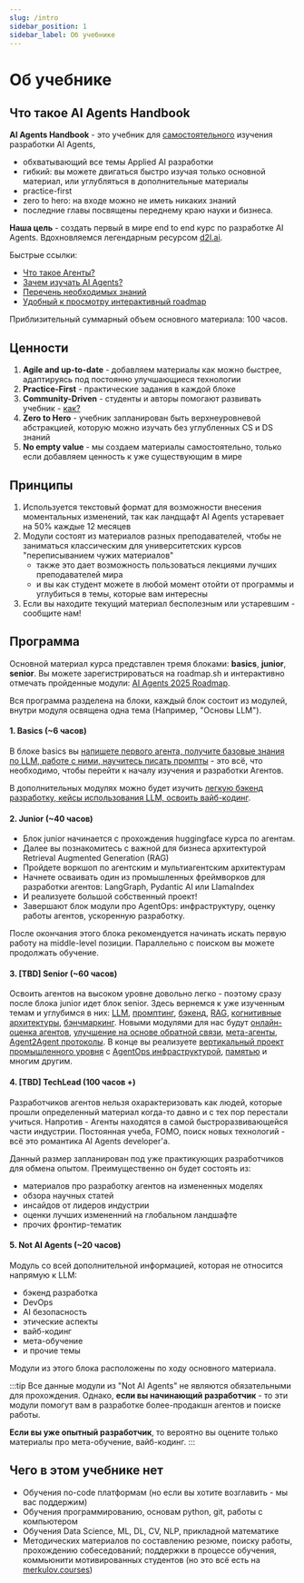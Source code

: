 ```yaml
---
slug: /intro
sidebar_position: 1
sidebar_label: Об учебнике
---
```


# Об учебнике

## Что такое AI Agents Handbook

**AI Agents Handbook** - это учебник для <u>самостоятельного</u> изучения разработки AI Agents,
- обхватывающий все темы Applied AI разработки
- гибкий: вы можете двигаться быстро изучая только основной материал, или углубляться в дополнительные материалы
- practice-first
- zero to hero: на входе можно не иметь никаких знаний
- последние главы посвящены переднему краю науки и бизнеса.

**Наша цель** - создать первый в мире end to end курс по разработке AI Agents. Вдохновляемся легендарным ресурсом [d2l.ai](https://d2l.ai/).

Быстрые ссылки:
- [Что такое Агенты?](start-here/index.mdx)
- [Зачем изучать AI Agents?](start-here/motivation.mdx)
- [Перечень необходимых знаний](start-here/prerequisites)
- [Удобный к просмотру интерактивный roadmap](https://roadmap.sh/r/ai-agents-2025-roadmap)

Приблизительный суммарный объем основного материала: 100 часов.

## Ценности

1. **Agile and up-to-date** - добавляем материалы как можно быстрее, адаптируясь под постоянно улучшающиеся технологии
2. **Practice-First** - практические задания в каждой блоке
3. **Community-Driven** - студенты и авторы помогают развивать учебник - [как?](/handbook/contributing)
4. **Zero to Hero** - учебник запланирован быть верхнеуровневой абстракцией, которую можно изучать без углубленных CS и DS знаний
5. **No empty value** - мы создаем материалы самостоятельно, только если добавляем ценность к уже существующим в мире

## Принципы

1. Используется текстовый формат для возможности внесения моментальных изменений, так как ландщафт AI Agents устаревает на 50% каждые 12 месяцев
2. Модули состоят из материалов разных преподавателей, чтобы не заниматься классическим для университетских курсов "переписыванием чужих материалов"
    - также это дает возможность пользоваться лекциями лучших преподавателей мира
    - и вы как студент можете в любой момент отойти от программы и углубиться в темы, которые вам интересны
3. Если вы находите текущий материал бесполезным или устаревшим - сообщите нам!

## Программа

Основной материал курса представлен тремя блоками: **basics**, **junior**, **senior**. Вы можете зарегистрироваться на roadmap.sh и интерактивно отмечать пройденные модули: [AI Agents 2025 Roadmap](https://roadmap.sh/r/ai-agents-2025-roadmap).

Вся программа разделена на блоки, каждый блок состоит из модулей, внутри модуля освящена одна тема (Например, "Основы LLM").

#### 1. Basics (~6 часов)

В блоке basics вы <u>напишете первого агента, получите базовые знания по LLM, работе с ними, научитесь писать промпты</u> - это всё, что необходимо, чтобы перейти к началу изучения и разработки Агентов.

В дополнительных модулях можно будет изучить <u>легкую бэкенд разработку, кейсы использования LLM, освоить вайб-кодинг</u>.

#### 2. Junior (~40 часов)

- Блок junior начинается с прохождения huggingface курса по агентам. 
- Далее вы познакомитесь с важной для бизнеса архитектурой Retrieval Augmented Generation (RAG)
- Пройдете воркшоп по агентским и мультиагентским архитектурам
- Начнете осваивать один из промышленных фреймворков для разработки агентов: LangGraph, Pydantic AI или LlamaIndex
- И реализуете большой собственный проект!
- Завершают блок модули про AgentOps: инфраструктуру, оценку работы агентов, ускоренную разработку.

После окончания этого блока рекомендуется начинать искать первую работу на middle-level позиции. Параллельно с поиском вы можете продолжать обучение.

#### 3. [TBD] Senior (~60 часов)

Освоить агентов на высоком уровне довольно легко - поэтому сразу после блока junior идет блок senior. Здесь вернемся к уже изученным темам и углубимся в них: <u>LLM</u>, <u>промптинг</u>, <u>бэкенд</u>, <u>RAG</u>, <u>когнитивные архитектуры</u>, <u>бэнчмаркинг</u>. Новыми модулями для нас будут <u>онлайн-оценка агентов</u>, <u>улучшение на основе обратной связи</u>, <u>мета-агенты</u>, <u>Agent2Agent протоколы</u>. В конце вы реализуете <u>вертикальный проект промышленного уровня</u> с <u>AgentOps инфраструктурой</u>, <u>памятью</u> и многим другим.

#### 4. [TBD] TechLead (100 часов +)

Разработчиков агентов нельзя охарактеризовать как людей, которые прошли определенный материал когда-то давно и с тех пор перестали учиться. Напротив - Агенты находятся в самой быстроразвивающейся части индустрии. Постоянная учеба, FOMO, поиск новых технологий - всё это романтика AI Agents developer'a.

Данный размер запланирован под уже практикующих разработчиков для обмена опытом. Преимущественно он будет состоять из:
- материалов про разработку агентов на измененных моделях
- обзора научных статей
- инсайдов от лидеров индустрии
- оценки лучших измененний на глобальном ландшафте
- прочих фронтир-тематик

#### 5. Not AI Agents (~20 часов)

Модуль со всей дополнительной информацией, которая не относится напрямую к LLM:
- бэкенд разработка
- DevOps
- AI безопасность
- этические аспекты
- вайб-кодинг
- мета-обучение
- и прочие темы

Модули из этого блока расположены по ходу основного материала.

:::tip
Все данные модули из "Not AI Agents" не являются обязательными для прохождения. Однако, **если вы начинающий разработчик** - то эти модули помогут вам в разработке более-продакшн агентов и поиске работы.

**Если вы уже опытный разработчик**, то вероятно вы оцените только материалы про мета-обучение, вайб-кодинг.
:::

## Чего в этом учебнике нет 

- Обучения no-code платформам (но если вы хотите возглавить - мы вас поддержим)
- Обучения программированию, основам python, git, работы с компьютером
- Обучения Data Science, ML, DL, CV, NLP, прикладной математике
- Методических материалов по составлению резюме, поиску работы, прохождению собеседований; поддержки в процессе обучения, коммьюнити мотивированных студентов (но это всё есть на [merkulov.courses](https://merkulov.courses))






